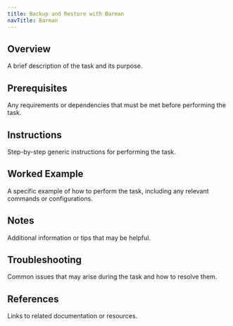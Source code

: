 ```yaml
---
title: Backup and Restore with Barman
navTitle: Barman
---
```


## Overview

A brief description of the task and its purpose.

## Prerequisites

Any requirements or dependencies that must be met before performing the task.

## Instructions

Step-by-step generic instructions for performing the task.

## Worked Example

A specific example of how to perform the task, including any relevant commands or configurations.

## Notes

Additional information or tips that may be helpful.

## Troubleshooting

Common issues that may arise during the task and how to resolve them.

## References

Links to related documentation or resources.

